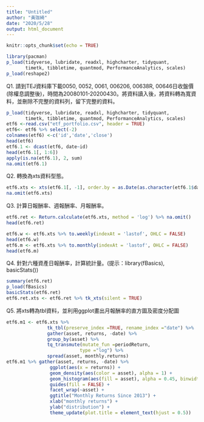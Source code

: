```yaml
---
title: "Untitled"
author: "黃珈綺"
date: "2020/5/28"
output: html_document
---
```


```r
knitr::opts_chunk$set(echo = TRUE)
```

```r
library(pacman)
p_load(tidyverse, lubridate, readxl, highcharter, tidyquant, 
       timetk, tibbletime, quantmod, PerformanceAnalytics, scales)
p_load(reshape2)

```

Q1. 請到TEJ資料庫下載0050, 0052, 0061, 006206, 00638R, 00646日收盤價(除權息調整後)，時間為20080101-20200430。將資料讀入後，將資料轉為寬資料，並刪除不完整的資料列，留下完整的資料。

```r
p_load(tidyverse, lubridate, readxl, highcharter, tidyquant,
       timetk, tibbletime, quantmod, PerformanceAnalytics, scales)
etf6 <-read.csv("etf_portfolio.csv", header = TRUE)
etf6<- etf6 %>% select(-2)
colnames(etf6) <-c('id','date','close')
head(etf6)
etf6.1 <- dcast(etf6, date~id)
head(etf6.1[, 1:6])
apply(is.na(etf6.1), 2, sum)
na.omit(etf6.1)
```

Q2. 轉換為xts資料型態。
```r
etf6.xts <- xts(etf6.1[, -1], order.by = as.Date(as.character(etf6.1$date),format = "%Y%m%d"))
na.omit(etf6.xts)
```

Q3. 計算日報酬率、週報酬率、月報酬率。
```r
etf6.ret <- Return.calculate(etf6.xts, method = 'log') %>% na.omit()
head(etf6.ret)

etf6.w <- etf6.xts %>% to.weekly(indexAt = 'lastof', OHLC = FALSE)
head(etf6.w)
etf6.m <- etf6.xts %>% to.monthly(indexAt = 'lastof', OHLC = FALSE)
head(etf6.m)
```

Q4. 針對六種資產日報酬率，計算統計量。(提示：library(fBasics), basicStats())
```r
summary(etf6.ret)
p_load(fBasics)
basicStats(etf6.ret)
etf6.ret.xts <- etf6.ret %>% tk_xts(silent = TRUE)
```




Q5. 將xts轉為tbl資料，並利用ggplot畫出月報酬率的直方圖及密度分配圖
```r
etf6.m1 <- etf6.xts %>%
               tk_tbl(preserve_index =TRUE, rename_index ="date") %>%
               gather(asset, returns, -date) %>%
               group_by(asset) %>%
               tq_transmute(mutate_fun =periodReturn,
                           type ="log") %>%
               spread(asset, monthly.returns)
etf6.m1 %>% gather(asset, returns, -date) %>% 
                ggplot(aes(x = returns)) +
                geom_density(aes(color = asset), alpha = 1) +
                geom_histogram(aes(fill = asset), alpha = 0.45, binwidth = .01) +
                guides(fill = FALSE) +
                facet_wrap(~asset) +
                ggtitle("Monthly Returns Since 2013") +
                xlab("monthly returns") +
                ylab("distribution") +
                theme_update(plot.title = element_text(hjust = 0.5))
```




